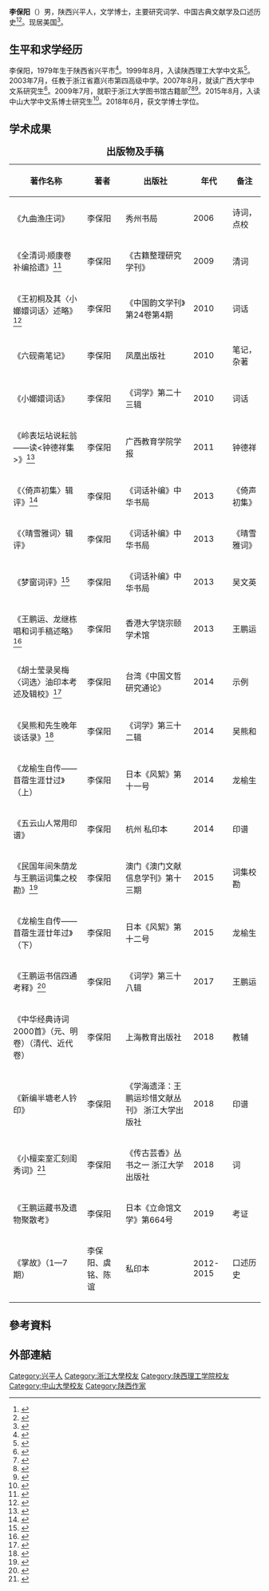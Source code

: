 {{Infobox person
| 姓名     = 李保阳
| 图像     = 
| 图像替代 = 
| 图像说明 = 
| 出生名   = 李保阳
| 出生日期 = {{birth year and age|1979}}
| 出生地点 =[[陕西|陕西]][[兴平|兴平]]
| 逝世地点 = 
| 国籍     = {{PRC}}
| 别名     = 
| 职业     = 作家
| 活跃时期 = 
| 知名原因 = 
| 知名作品 = 《小嫏嬛词话》《王初桐及其〈小嫏嬛词话〉述略》
}}
'''李保阳'''（{{bd|1979年}}）男，陕西兴平人，文学博士，主要研究词学、中国古典文献学及口述历史<ref>{{cite web|url=https://www.douban.com/group/topic/46767780/|title=第二屆『饒宗頤與華學』暨香港大學饒宗頤學術館十...|website=www.douban.com|access-date=2020-07-13|archive-date=2020-07-13|archive-url=https://web.archive.org/web/20200713165707/https://www.douban.com/group/topic/46767780/|dead-url=no}}</ref><ref>{{Cite web |url=http://www.ritsumei.ac.jp/acd/cg/lt/rb/664/664PDF/baoyang_li.pdf |title=存档副本 |access-date=2020-07-13 |archive-date=2020-06-14 |archive-url=https://web.archive.org/web/20200614171529/http://www.ritsumei.ac.jp/acd/cg/lt/rb/664/664PDF/baoyang_li.pdf |dead-url=no }}</ref>。现居美国<ref>{{cite web|url=http://rocnat.org/view/1685|title=发条微信 中大博士生遭搜查传讯|website=rocnat.org|access-date=2020-07-13|archive-date=2020-07-15|archive-url=https://web.archive.org/web/20200715215502/http://rocnat.org/view/1685|dead-url=no}}</ref>。

== 生平和求学经历 ==
李保阳，1979年生于陕西省兴平市<ref>{{cite news |title=留下千样好 归来万般难：访滞美中大古文学博士李保阳 |url=https://www.rfa.org/mandarin/zhuanlan/butongdeshengyin/jkdv-11302018172455.html |accessdate=2022-02-11 |publisher=自由亞洲電台 |date=2018-11-30 |archive-date=2022-04-15 |archive-url=https://web.archive.org/web/20220415174635/https://www.rfa.org/mandarin/zhuanlan/butongdeshengyin/jkdv-11302018172455.html }}</ref>。1999年8月，入读陕西理工大学中文系<ref>{{cite web|url=http://www.cnki.com.cn/Article/CJFDTotal-YWXB201004007.htm|title=陕西理工大学首页|publisher=陕西理工大学|access-date=2020-07-14|archive-date=2020-07-14|archive-url=https://web.archive.org/web/20200714195949/http://www.cnki.com.cn/Article/CJFDTotal-YWXB201004007.htm|dead-url=no}}</ref>。2003年7月，任教于浙江省嘉兴市第四高级中学。2007年8月，就读广西大学中文系研究生<ref>{{cite web|url=https://wxy.gxu.edu.cn/info/1017/1271.htm|title=语言沟通 文化交流——广西大学文学院研究生创新论坛成功落幕|publisher=广西大学|access-date=2020-07-14|archive-date=2020-07-14|archive-url=https://web.archive.org/web/20200714183230/https://wxy.gxu.edu.cn/info/1017/1271.htm|dead-url=no}}</ref>。2009年7月，就职于浙江大学图书馆古籍部<ref>{{cite web|url=http://www.cnki.com.cn/Article/CJFDTotal-YWXB201004007.htm|title=王初桐及其《小嫏嬛词话》述略|publisher=浙江大学图书馆|access-date=2020-07-14|archive-date=2020-07-14|archive-url=https://web.archive.org/web/20200714195949/http://www.cnki.com.cn/Article/CJFDTotal-YWXB201004007.htm|dead-url=no}}</ref><ref>{{Cite journal |last=李保阳 |date=2011 |title=岭表坛坫说耘翁——读《钟德祥集》 |url= |journal=广西教育学院学报 |issue=4 |pages=19–22+26 |issn=1006-9410 |id={{CNKI|GJYB201104006|CJFD}}. {{NSSD|39995598}} |accessdate=}}</ref><ref>{{cite web|url=https://bbs.gxsd.com.cn/archiver/?tid-477936.html|title=闻关中李保阳徙居浙江大学，口占以寄|publisher=国学数典|access-date=2020-07-14|archive-date=2020-07-14|archive-url=https://web.archive.org/web/20200714183836/https://bbs.gxsd.com.cn/archiver/?tid-477936.html|dead-url=no}}</ref>。2015年8月，入读中山大学中文系博士研究生<ref>{{cite web|url=http://kaobo.koolearn.com/20150507/799718.html|title=中山大学中文系2015年招收博士研究生复试名单|publisher=中山大学中文系|access-date=2020-07-13|archive-date=2020-07-16|archive-url=https://web.archive.org/web/20200716052054/http://kaobo.koolearn.com/20150507/799718.html|dead-url=no}}</ref>。2018年6月，获文学博士学位。

== 学术成果 ==
{| class="wikitable"
|+ '''<big>出版物及手稿</big>'''
|-
! '''著作名称''' !! '''著者''' !! '''出版社''' !! '''年代''' !! '''备注'''
|-
| 《九曲渔庄词》 || 李保阳 || 秀州书局 || 2006 || 诗词，点校
|-
| 《全清词·顺康卷补编拾遗》<ref>{{cite journal|url=https://www.airitilibrary.com/Publication/alDetailedMesh?DocID=10091017-200911-201002010008-201002010008-64-66|title=《全清词•顺康卷补编》拾遗|first=李保|last=阳|date=2009-11-01|publisher=|journal=古籍整理研究學刊|volume=2009|issue=6|pages=64–66|via=Airiti|access-date=2020-07-13|archive-date=2020-06-12|archive-url=https://web.archive.org/web/20200612162709/https://www.airitilibrary.com/Publication/alDetailedMesh?DocID=10091017-200911-201002010008-201002010008-64-66|dead-url=no}}</ref> || 李保阳|| 《古籍整理研究学刊》 || 2009 || 清词
|-
| 《王初桐及其〈小嫏嬛词话〉述略》<ref>{{cite web|url=https://mall.cnki.net/magazine/magadetail/YWXB201004.htm|title=中国韵文学刊杂志-2010年04期-中国知网|website=mall.cnki.net|access-date=2020-07-31|archive-date=2020-06-14|archive-url=https://web.archive.org/web/20200614194528/http://mall.cnki.net/magazine/magadetail/YWXB201004.htm|dead-url=no}}</ref> || 李保阳 || 《中国韵文学刊》第24卷第4期 || 2010 || 词话
|-
| 《六砚斋笔记》 || 李保阳 || 凤凰出版社 || 2010 || 笔记，杂著
|-
| 《小嫏嬛词话》 || 李保阳 || 《词学》第二十三辑 || 2010 || 词话
|-
| 《岭表坛坫说耘翁——读<钟德祥集>》<ref>{{cite web|url=http://c.oldg.wanfangdata.com.cn/periodical/gxjyxyxb/2011-4.aspx|title=《广西教育学院学报》2011年 4 期-万方学术圈|website=c.oldg.wanfangdata.com.cn|access-date=2020-07-13|archive-date=2020-06-14|archive-url=https://web.archive.org/web/20200614194126/http://c.oldg.wanfangdata.com.cn/periodical/gxjyxyxb/2011-4.aspx|dead-url=no}}</ref> || 李保阳 || 广西教育学院学报 || 2011 || 钟德祥
|-
| 《〈倚声初集〉辑评》<ref>{{Cite web|url=https://mall.cnki.net/magazine/magadetail/CIXU201402.htm|title=词学杂志-2014年02期-中国知网|website=mall.cnki.net|access-date=2020-08-01|archive-date=2020-08-29|archive-url=https://web.archive.org/web/20200829015118/https://mall.cnki.net/magazine/magadetail/CIXU201402.htm|dead-url=no}}</ref> || 李保阳 || 《词话补编》中华书局 || 2013 || 《倚声初集》
|-
| 《〈晴雪雅词〉辑评》 || 李保阳 || 《词话补编》中华书局 || 2013 || 《晴雪雅词》
|-
| 《梦窗词评》<ref>{{Cite web|url=http://wxyc.literature.org.cn/home/show?ChannelID=275&ContentID=5330|title=吴熊和教授追思会综述_|access-date=2020-07-13|archive-date=2020-06-12|archive-url=https://web.archive.org/web/20200612162713/http://wxyc.literature.org.cn/home/show?ChannelID=275&ContentID=5330|dead-url=no}}</ref> || 李保阳 || 《词话补编》中华书局 || 2013|| 吴文英
|-
| 《王鹏运、龙继栋唱和词手稿述略》<ref>{{cite web|url=https://books.google.com/books/about/%E7%8E%8B%E9%B5%AC%E9%81%8B_%E9%BE%8D%E7%B9%BC%E6%A3%9F%E5%94%B1%E5%92%8C%E8%A9%9E%E6%89%8B%E7%A8%BF%E8%BF%B0%E7%95%A5.html?id=a2z9ngEACAAJ|title=王鵬運, 龍繼棟唱和詞手稿述略|first=李保陽 ((中國文學, 1979-|last=陝西省興平縣))|date=2020-07-31|publisher=香港大學饒宗頤學術館|via=Google Books|access-date=2020-07-13|archive-date=2020-10-03|archive-url=https://web.archive.org/web/20201003103822/https://books.google.com/books/about/%E7%8E%8B%E9%B5%AC%E9%81%8B_%E9%BE%8D%E7%B9%BC%E6%A3%9F%E5%94%B1%E5%92%8C%E8%A9%9E%E6%89%8B%E7%A8%BF%E8%BF%B0%E7%95%A5.html?id=a2z9ngEACAAJ|dead-url=no}}</ref> || 李保阳 || 香港大学饶宗颐学术馆 || 2013 || 王鹏运
|-
| 《胡士莹录吴梅〈词选〉油印本考述及辑校》<ref>{{Cite journal|url=http://www.airitilibrary.com/Publication/alDetailedMesh?docid=10177558-201409-201502240003-201502240003-183-226|title=胡士瑩錄吳梅《詞選》油印本考述及輯校－兼談《詞學通論》的成書過程|date=2014年9月1日|journal=中國文哲研究通訊|volume=24|issue=3|access-date=2020年7月13日|archive-date=2020年6月14日|archive-url=https://web.archive.org/web/20200614230629/http://www.airitilibrary.com/Publication/alDetailedMesh?DocID=10177558-201409-201502240003-201502240003-183-226|dead-url=no}}</ref> || 李保阳 || 台湾《中国文哲研究通论》 || 2014 || 示例
|-
| 《吴熊和先生晚年谈话录》<ref>{{cite journal|url=|title=吴熊和先生晚年谈话録|author=李保陽 |journal=词学|date=2014|issue=2|issn=|access-date=2020-07-13|archive-date=|archive-url=|dead-url=|id={{CNKI|CIXU201402015|CCJD}}. {{CQVIP|67738885504849524850484953}}}}</ref> || 李保阳 || 《词学》第三十二辑 || 2014 || 吴熊和
|-
| 《龙榆生自传——苜蓿生涯廿过》（上） || 李保阳 || 日本《风絮》第十一号 || 2014 || 龙榆生
|-
| 《五云山人常用印谱》 || 李保阳 || 杭州 私印本 || 2014 || 印谱
|-
| 《民国年间朱荫龙与王鹏运词集之校勘》<ref>{{cite web|url=http://readopac3.ncl.edu.tw/nclJournal/search/detail.jsp?sysId=0006840402&dtdId=000040&search_type=detail&la=ch|title=國家圖書館 期刊文獻資訊網 中文期刊篇目系統：民國年間朱蔭龍與王鵬運詞集之校勘--王鵬運研究系列之二|website=readopac3.ncl.edu.tw|access-date=2020-07-13|archive-date=2020-06-14|archive-url=https://web.archive.org/web/20200614171529/http://readopac3.ncl.edu.tw/nclJournal/search/detail.jsp?sysId=0006840402&dtdId=000040&search_type=detail&la=ch|dead-url=no}}</ref> || 李保阳 || 澳门《澳门文献信息学刊》第十三期 || 2015 || 词集校勘
|-
| 《龙榆生自传——苜蓿生涯廿年过》（下） || 李保阳 || 日本《风絮》第十二号 || 2015 || 龙榆生
|-
| 《王鹏运书信四通考释》<ref>{{cite journal|url=http://cx.ecnu.edu.cn/CN/abstract/abstract1060.shtml|id={{CNKI|CIXU201702026|CCJD}}|title=王鵬運書札四通考釋|first=|last=李保陽|publisher=|journal=词学|issue=38|pages=385–390|via=cx.ecnu.edu.cn|access-date=2020-07-31|archive-date=2020-06-14|archive-url=https://web.archive.org/web/20200614181951/https://cx.ecnu.edu.cn/CN/abstract/abstract1060.shtml|dead-url=no}}</ref> || 李保阳 || 《词学》第三十八辑 || 2017 || 王鹏运
|-
| 《中华经典诗词2000首》（元、明卷）（清代、近代卷）|| 李保阳 || 上海教育出版社 || 2018 || 教辅
|-
| 《新编半塘老人钤印》 || 李保阳 || 《学海遗泽：王鹏运珍惜文献丛刊》 浙江大学出版社 || 2018 || 印谱
|-
| 《小檀栾室汇刻闺秀词》<ref>{{Cite web|url=https://item.jd.com/36743770206.html|title=《小檀栾室汇刻闺秀词(第1集第2集共4册新蝴蝶装)(精)/传古芸香》【摘要 书评 试读】- 京东图书|website=item.jd.com|access-date=2020-07-13|archive-date=2020-06-14|archive-url=https://web.archive.org/web/20200614171531/https://item.jd.com/36743770206.html|dead-url=no}}</ref> || 李保阳 || 《传古芸香》丛书之一 浙江大学出版社 || 2018 || 词
|-
| 《王鹏运藏书及遗物聚散考》 || 李保阳 || 日本《立命馆文学》第664号 || 2019 || 考证
|-
| 《掌故》（1—7期） || 李保阳、虞铭、陈谊 || 私印本 || 2012-2015 || 口述历史
|}

== 參考資料 ==
{{Reflist|2}}

== 外部連結 ==

[[Category:兴平人|Category:兴平人]]
[[Category:浙江大學校友|Category:浙江大學校友]]
[[Category:陕西理工学院校友|Category:陕西理工学院校友]]
[[Category:中山大學校友|Category:中山大學校友]]
[[Category:陕西作家|Category:陕西作家]]